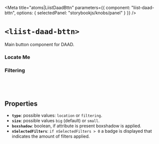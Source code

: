 
<Meta
  title="atoms|LiistDaadBttn"
  parameters={{
    component: "liist-daad-bttn",
    options: { selectedPanel: "storybookjs/knobs/panel" }
  }}
/>

# `<liist-daad-bttn>`

Main button component for DAAD.

### Locate Me
<Preview>
    <liist-daad-bttn
      type="location"
      boxshadow
    ></liist-daad-bttn>
    <liist-daad-bttn
      type="location"
      size="small"
      boxshadow
    ></liist-daad-bttn>
</Preview>

### Filtering
<Preview>
      <div style="padding: 20px; ">
        <liist-daad-bttn
          type="filtering"
          boxshadow
        ></liist-daad-bttn>
        <liist-daad-bttn
          type="filtering"
          size="small"
          boxshadow
        ></liist-daad-bttn>
        <liist-daad-bttn
          type="filtering"
          size="small"
          nSelectedFilters="4"
          boxshadow
        ></liist-daad-bttn>
      </div>
</Preview>

## Properties

- **`type`**: possible values: `location` or `filtering`.
- **`size`**: possible values `big` (default) or `small`.
- **`boxshadow`**: boolean, if attribute is present boxshadow is applied.
- **`nSelectedFilters`**: `if nSelectedFilters > 0` a badge is displayed that indicates the amount of filters applied.
